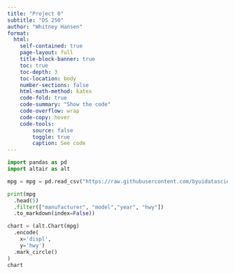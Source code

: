 ```yaml
---
title: "Project 0"
subtitle: "DS 250"
author: "Whitney Hansen"
format:
  html:
    self-contained: true
    page-layout: full
    title-block-banner: true
    toc: true
    toc-depth: 3
    toc-location: body
    number-sections: false
    html-math-method: katex
    code-fold: true
    code-summary: "Show the code"
    code-overflow: wrap
    code-copy: hover
    code-tools:
        source: false
        toggle: true
        caption: See code
---
```


```python
import pandas as pd
import altair as alt

```

```python
mpg = mpg = pd.read_csv("https://raw.githubusercontent.com/byuidatascience/data4python4ds/master/data-raw/mpg/mpg.csv")

```



```python
print(mpg
  .head(5)
  .filter(["manufacturer", "model","year", "hwy"])
  .to_markdown(index=False))
```

```python

chart = (alt.Chart(mpg)
  .encode(
    x='displ', 
    y='hwy')
  .mark_circle()
)
chart
```